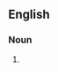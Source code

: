 {{also|tétrathionates}}

==English==

===Noun===
{{head|en|noun plural form}}

# {{plural of|tetrathionate|lang=en}}